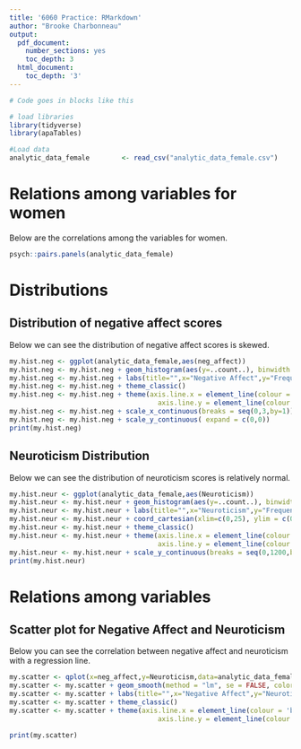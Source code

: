 ```yaml
---
title: '6060 Practice: RMarkdown'
author: "Brooke Charbonneau"
output:
  pdf_document:
    number_sections: yes
    toc_depth: 3
  html_document:
    toc_depth: '3'
---
```


```r
# Code goes in blocks like this

# load libraries
library(tidyverse)
library(apaTables)

#Load data 
analytic_data_female        <- read_csv("analytic_data_female.csv")

```

# Relations among variables for women

Below are the correlations among the variables for women.


```r
psych::pairs.panels(analytic_data_female)      
```

\pagebreak

# Distributions

## Distribution of negative affect scores

Below we can see the distribution of negative affect scores is skewed.

```r
my.hist.neg <- ggplot(analytic_data_female,aes(neg_affect))
my.hist.neg <- my.hist.neg + geom_histogram(aes(y=..count..), binwidth = .1, fill="gray40",color="gray40")
my.hist.neg <- my.hist.neg + labs(title="",x="Negative Affect",y="Frequency")
my.hist.neg <- my.hist.neg + theme_classic()
my.hist.neg <- my.hist.neg + theme(axis.line.x = element_line(colour = 'black',size=0.5, linetype='solid'),
                                     axis.line.y = element_line(colour = 'black', size=0.5, linetype='solid'))
my.hist.neg <- my.hist.neg + scale_x_continuous(breaks = seq(0,3,by=1))
my.hist.neg <- my.hist.neg + scale_y_continuous( expand = c(0,0))
print(my.hist.neg)
```

\pagebreak

## Neuroticism Distribution

Below we can see the distribution of neuroticism scores is relatively normal.

```r
my.hist.neur <- ggplot(analytic_data_female,aes(Neuroticism))
my.hist.neur <- my.hist.neur + geom_histogram(aes(y=..count..), binwidth = .75, fill="gray40",color="gray40")
my.hist.neur <- my.hist.neur + labs(title="",x="Neuroticism",y="Frequency")
my.hist.neur <- my.hist.neur + coord_cartesian(xlim=c(0,25), ylim = c(0,1200))
my.hist.neur <- my.hist.neur + theme_classic()
my.hist.neur <- my.hist.neur + theme(axis.line.x = element_line(colour = 'black',size=0.5, linetype='solid'),
                                     axis.line.y = element_line(colour = 'black', size=0.5, linetype='solid'))
my.hist.neur <- my.hist.neur + scale_y_continuous(breaks = seq(0,1200,by=300), expand = c(0,0))
print(my.hist.neur)
```

\pagebreak

# Relations among variables

## Scatter plot for Negative Affect and Neuroticism

Below you can see the correlation between negative affect and neuroticism with a regression line.

```r
my.scatter <- qplot(x=neg_affect,y=Neuroticism,data=analytic_data_female)
my.scatter <- my.scatter + geom_smooth(method = "lm", se = FALSE, color='black')
my.scatter <- my.scatter + labs(title="",x="Negative Affect",y="Neuroticism")
my.scatter <- my.scatter + theme_classic()
my.scatter <- my.scatter + theme(axis.line.x = element_line(colour = 'black',size=0.5, linetype='solid'),
                                     axis.line.y = element_line(colour = 'black', size=0.5, linetype='solid'))

print(my.scatter)
```

